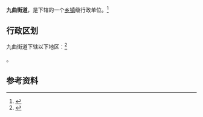 {{中国乡级行政区|37/13/12/001/000}}

'''九曲街道'''，是{{PRC admin/fullname|37/13/12/001/000|3}}下辖的一个[[乡镇|乡镇]]级行政单位。<ref>{{PRC admin/ref sgc|{{PRC admin/parent|37/13/12/001/000}}}}</ref>

== 行政区划 ==

九曲街道下辖以下地区：<ref>{{PRC admin/ref sgc|37/13/12/001/000}}</ref>

{{PRC admin/children|37/13/12/001/000}}。

== 参考资料 ==

{{reflist}}

{{行政区划小作品}}
{{PRC admin/navcat|37/13/12/001/000}}